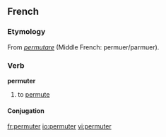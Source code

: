 ==French==
===Etymology===
From {{L.}} ''[[permutare]]'' (Middle French: permuer/parmuer).
===Verb===
'''permuter'''
#to [[permute]]

====Conjugation====
{{fr-conj-er|permut|avoir}}

[[fr:permuter]]
[[io:permuter]]
[[vi:permuter]]